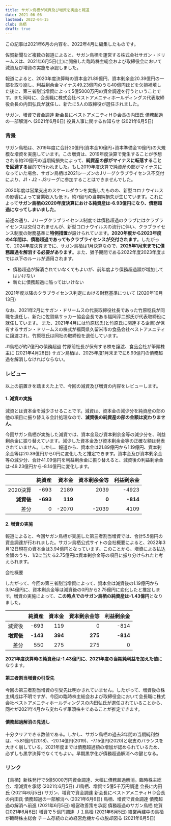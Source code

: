 ```yaml
---
title: サガン鳥栖が減資及び増資を実施と報道
date: 2021-06-06
lastmod: 2022-04-15
club: 鳥栖
draft: true
---
```


<Alert severity="warning">
  この記事は2021年6月の内容を、2022年4月に編集したものです。
</Alert>

佐賀新聞など複数の報道によると、サガン鳥栖を運営する株式会社サガン・ドリームスは、2021年6月5日(土)に開催した臨時株主総会および取締役会において減資及び増資の実施を承認しました。

報道によると、2020年度決算時の資本金21.89億円、資本剰余金20.39億円の一部を取り崩し、利益剰余金マイナス49.23億円のうち40億円ほどを欠損補填した後に、第三者割当増資によって5億5000万円の資金調達を行うということです。また同時に、会長職に株式会社ベストアメニティホールディングス代表取締役会長の内田弘氏が就任し、新たに5人の取締役が選任されました。

<PanelLink to="https://www.saga-s.co.jp/articles/-/687466">
  サガン、増資で資金調達 新会長にベストアメニティＨＤ会長の内田氏 債務超過の一部解消へ (2021年6月6日)
</PanelLink>

<PanelLink to="https://www.sagan-tosu.net/news/p/5462/">
  役員人事に関するお知らせ (2021年6月5日)
</PanelLink>

### 背景

サガン鳥栖は、2019年度に合計20億円(資本金10億円+資本準備金10億円)の大規模な増資を実施しています。この増資は、2019年度決算で発生することが予想される約20億円の当期純損失によって、**純資産の部がマイナスに転落することを回避する**目的で行われました。もし2019年度決算で純資産の部がマイナスになっていた場合、サガン鳥栖は2021シーズンのJリーグクラブライセンス不交付により、J1・J2・J3リーグに参加することはできませんでした。

2020年度は営業支出のスケールダウンを実施したものの、新型コロナウイルスの影響によって営業収入も低下。約7億円の当期純損失が生じています。これによって**サガン鳥栖の2020年度決算における純資産は-6.93億円になり、債務超過になってしまいました**。

前述の通り、Jリーグクラブライセンス制度では債務超過のクラブにはクラブライセンスは交付されませんが、新型コロナウイルスの流行に伴い、クラブライセンス制度の財務基準に**特例措置**が設けられています。**2020年度から2023年度の4年間は、債務超過であってもクラブライセンスが交付されます**。したがって、2024年度決算までに、サガン鳥栖は1月決算なので、**2025年1月末までに債務超過を解消する必要があります**。また、猶予期間である2022年度2023年度までは以下のルールが適用されます。

- 債務超過が解消されていなくてもよいが、前年度より債務超過額が増加してはいけない
- 新たに債務超過に陥ってはいけない

<PanelLink to="https://aboutj.jleague.jp/corporate/release/385/">
  2021年度以降のクラブライセンス判定における財務基準について (2020年10月13日)
</PanelLink>

なお、2021年2月にサガン・ドリームスの代表取締役社長であった竹原稔氏が同職を退任し、新たに佐賀県サッカー協会会長である福岡淳二郎氏が代表取締役に就任しています。
また、2021年4月には竹原稔氏(と竹原氏に関連する企業)が保有するサガン・ドリームスの株式が福岡県久留米市の食品会社ベストアメニティに譲渡され、竹原稔氏は同社の取締役を退任しています。

<PanelLink to="https://www.nishinippon.co.jp/nsp/item/n/731091/">
  J1鳥栖が約7億円の債務超過 竹原前社長が保有する株を譲渡、食品会社が筆頭株主に (2021年4月28日)
</PanelLink>

<Alert severity="success" title="まとめ">
  サガン鳥栖は、2025年度1月末までに6.93億円の債務超過を解消しなければならない。
</Alert>

### レビュー

以上の前置きを踏まえた上で、今回の減資及び増資の内容をレビューします。

#### 1. 減資の実施

減資とは資本金を減少させることです。減資は、資本金の減少分を純資産の部の他の項目に振り替える会計処理なので、**減資後の純資産の部の金額は変わりません**。

今回サガン鳥栖が実施した減資では、資本金及び資本剰余金等の減少分を、利益剰余金に振り替えています。減少した資本金及び資本剰余金等の正確な額は発表されていません。しかし、報道から、資本金は21.89億円から1.19億円、資本剰余金等は20.39億円から0円に変化したと推定できます。資本金及び資本剰余金等の減少分、合計41.09億円を利益剰余金に振り替えると、減資後の利益剰余金は-49.23億円から-8.14億円に変化します。

|             |     純資産 |  資本金  | 資本剰余金等 | 利益剰余金 |
|------------:|----------:|--------:|-----------:|---------:|
|     2020決算 |    -693   |   2189  |      2039 |     -4923 |
|   **減資後** |  **-693** | **119** |     **0** |  **-814** |
|         差分 |     0 | <Diff>-2070</Diff> | <Diff>-2039</Diff> | <Diff>4109</Diff> |

#### 2. 増資の実施

報道によると、今回サガン鳥栖が実施した第三者割当増資では、合計5.5億円の資金調達が行われました。サガン鳥栖公式サイトの会社概要によると、2022年3月12日現在の資本金は3.94億円となっています。このことから、増資による払込金額のうち、1/2に当たる2.75億円は資本剰余金等の項目に振り分けられたと考えられます。

<PanelLink to="https://www.sagan-tosu.net/club/company.php">
  会社概要
</PanelLink>

したがって、今回の第三者割当増資によって、資本金は減資後の1.19億円から3.94億円に、資本剰余金等は減資後の0円から2.75億円に変化したと推定します。増資の実施によって、**この時点でのサガン鳥栖の純資産は-1.43億円**となりました。

|           |    純資産 |  資本金  | 資本剰余金等 | 利益剰余金 |
|----------:|---------:|--------:|-----------:|---------:|
|     減資後 |     -693 |    119  |         0 |      -814 |
| **増資後** | **-143** | **394** |   **275** |  **-814** |
|       差分 | <Diff>550</Diff> | <Diff>275</Diff>  | <Diff>275</Diff> | 0 |

**2021年度決算時の純資産は-1.43億円に、2021年度の当期純利益を加えた値**になります。

#### 第三者割当増資の引受先

今回の第三者割当増資の引受先は明かされていません。したがって、増資後の株主構成は不明ですが、今回の臨時株主総会および取締役会において会長職に株式会社ベストアメニティホールディングスの内田弘氏が選任されていることから、同社が2021年4月から変わらず筆頭株主であることが推定できます。

#### 債務超過解消の見通し

十分クリアできる数値である。しかし、サガン鳥栖の過去3年間の当期純利益は、-5.81億円(2018)、-20.14億円(2019)、-7.15億円(2020)と収支のバランスを大きく崩している。2021年度までは債務超過額の増加が認められているため、必ずしも黒字決算でなくてもよい。早期黒字化が債務超過解消への鍵となる。

### リンク

<PanelLink to="https://sakanowa.jp/topics/45130">
  【鳥栖】新株発行で5億5000万円資金調達、大幅に債務超過解消。臨時株主総会、増減資を承認 (2021年6月5日)
</PanelLink>

<PanelLink to="https://www.nishinippon.co.jp/nsp/item/n/750607/">
  J1鳥栖、増資で5億5千万円調達 会長に内田氏 (2021年6月5日) 
</PanelLink>

<PanelLink to="https://www.saga-s.co.jp/articles/-/687466">
  サガン、増資で資金調達 新会長にベストアメニティＨＤ会長の内田氏 債務超過の一部解消へ (2021年6月6日)
</PanelLink>

<PanelLink to="https://www.sanspo.com/article/20210605-NLXL65CNRZMYJJEQNKMHGSU2MA/">
  鳥栖、増資で資金調達 債務超過の解消へ前進 (2021年6月5日)
</PanelLink>

<PanelLink to="https://www.asahi.com/articles/ASP656S30P65TGPB003.html">
  経営改善策を承認 債務超過のサガン鳥栖 佐賀 (2021年6月6日)
</PanelLink>

<PanelLink to="https://www.jiji.com/jc/article?k=2021060500383">
  増資で５億円調達 Ｊ１鳥栖 (2021年6月5日) 
</PanelLink>

<PanelLink to="https://www.nikkansports.com/soccer/news/202106050000711.html">
  経営再建中の鳥栖が臨時株主総会 チーム存続のため経営危機からの脱却図る (2021年6月5日)
</PanelLink>
